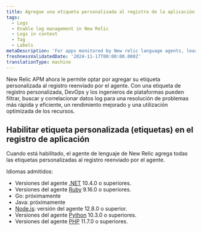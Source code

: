 ```yaml
---
title: Agregue una etiqueta personalizada al registro de la aplicación
tags:
  - Logs
  - Enable log management in New Relic
  - Logs in context
  - Tag
  - Labels
metaDescription: 'For apps monitored by New relic language agents, learn how to add custome tags (labels) to logs.'
freshnessValidatedDate: '2024-11-17T00:00:00.000Z'
translationType: machine
---
```


New Relic APM ahora le permite optar por agregar su etiqueta personalizada al registro reenviado por el agente. Con una etiqueta de registro personalizada, DevOps y los ingenieros de plataformas pueden filtrar, buscar y correlacionar datos log para una resolución de problemas más rápida y eficiente, un rendimiento mejorado y una utilización optimizada de los recursos.

## Habilitar etiqueta personalizada (etiquetas) en el registro de aplicación

Cuando está habilitado, el agente de lenguaje de New Relic agrega todas las etiquetas personalizadas al registro reenviado por el agente.

Idiomas admitidos:

* Versiones del agente [.NET](/docs/apm/agents/net-agent/configuration/net-agent-configuration) 10.4.0 o superiores.
* Versiones del agente [Ruby](/docs.newrelic.com/docs/apm/agents/ruby-agent/configuration/ruby-agent-configuration/) 9.16.0 o superiores.
* Go: próximamente
* Java: próximamente
* [Node.js](/docs/apm/agents/nodejs-agent/installation-configuration/nodejs-agent-configuration): versión del agente 12.8.0 o superior.
* Versiones del agente [Python](/docs/apm/agents/python-agent/configuration/python-agent-configuration) 10.3.0 o superiores.
* Versiones del agente [PHP](/docs/apm/agents/php-agent/configuration/php-agent-configuration/) 11.7.0 o superiores.